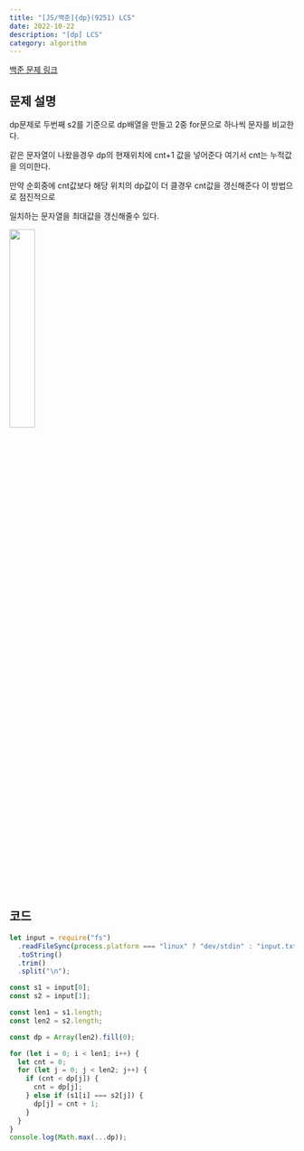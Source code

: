 ---
title: "[JS/백준]{dp}(9251) LCS"
date: 2022-10-22
description: "[dp] LCS"
category: algorithm
---

<div className={`flex justify-center`}>
  <a
    className={`dark:text-white`}
    target="_blank"
    href="https://www.acmicpc.net/problem/9251"
  >
    백준 문제 링크
  </a>
</div>

<h2 className={`dark:text-white`}>문제 설명</h2>

dp문제로 두번째 s2를 기준으로 dp배열을 만들고 2중 for문으로 하나씩 문자를 비교한다.

같은 문자열이 나왔을경우 dp의 현재위치에 cnt+1 값을 넣어준다 여기서 cnt는 누적값을 의미한다.

만약 순회중에 cnt값보다 해당 위치의 dp값이 더 클경우 cnt값을 갱신해준다 이 방법으로 점진적으로

일치하는 문자열을 최대값을 갱신해줄수 있다.

<div className={`flex justify-center`}>
  <img
    src="https://user-images.githubusercontent.com/75124028/197339136-6ad97354-4649-462d-b764-35c70137d1fd.png"
    width="30%"
  />
</div>

<h2 className={`dark:text-white`}>코드</h2>

```js showLineNumbers
let input = require("fs")
  .readFileSync(process.platform === "linux" ? "dev/stdin" : "input.txt")
  .toString()
  .trim()
  .split("\n");

const s1 = input[0];
const s2 = input[1];

const len1 = s1.length;
const len2 = s2.length;

const dp = Array(len2).fill(0);

for (let i = 0; i < len1; i++) {
  let cnt = 0;
  for (let j = 0; j < len2; j++) {
    if (cnt < dp[j]) {
      cnt = dp[j];
    } else if (s1[i] === s2[j]) {
      dp[j] = cnt + 1;
    }
  }
}
console.log(Math.max(...dp));
```
